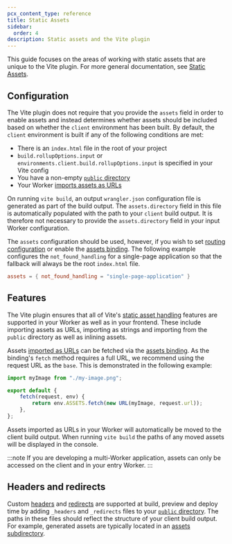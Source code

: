 ```yaml
---
pcx_content_type: reference
title: Static Assets
sidebar:
  order: 4
description: Static assets and the Vite plugin
---
```



This guide focuses on the areas of working with static assets that are unique to the Vite plugin.
For more general documentation, see [Static Assets](/workers/static-assets/).

## Configuration

The Vite plugin does not require that you provide the `assets` field in order to enable assets and instead determines whether assets should be included based on whether the `client` environment has been built. By default, the `client` environment is built if any of the following conditions are met:

- There is an `index.html` file in the root of your project
- `build.rollupOptions.input` or `environments.client.build.rollupOptions.input` is specified in your Vite config
- You have a non-empty [`public` directory](https://vite.dev/guide/assets#the-public-directory)
- Your Worker [imports assets as URLs](https://vite.dev/guide/assets#importing-asset-as-url)

On running `vite build`, an output `wrangler.json` configuration file is generated as part of the build output.
The `assets.directory` field in this file is automatically populated with the path to your `client` build output.
It is therefore not necessary to provide the `assets.directory` field in your input Worker configuration.

The `assets` configuration should be used, however, if you wish to set [routing configuration](/workers/static-assets/routing/) or enable the [assets binding](/workers/static-assets/binding/#binding).
The following example configures the `not_found_handling` for a single-page application so that the fallback will always be the root `index.html` file.

<WranglerConfig>

```toml
assets = { not_found_handling = "single-page-application" }
```

</WranglerConfig>

## Features

The Vite plugin ensures that all of Vite's [static asset handling](https://vite.dev/guide/assets) features are supported in your Worker as well as in your frontend.
These include importing assets as URLs, importing as strings and importing from the `public` directory as well as inlining assets.

Assets [imported as URLs](https://vite.dev/guide/assets#importing-asset-as-url) can be fetched via the [assets binding](/workers/static-assets/binding/#binding).
As the binding's `fetch` method requires a full URL, we recommend using the request URL as the `base`.
This is demonstrated in the following example:

```ts
import myImage from "./my-image.png";

export default {
	fetch(request, env) {
		return env.ASSETS.fetch(new URL(myImage, request.url));
	},
};
```

Assets imported as URLs in your Worker will automatically be moved to the client build output.
When running `vite build` the paths of any moved assets will be displayed in the console.

:::note
If you are developing a multi-Worker application, assets can only be accessed on the client and in your entry Worker.
:::

## Headers and redirects

Custom [headers](/workers/static-assets/headers/) and [redirects](/workers/static-assets/redirects/) are supported at build, preview and deploy time by adding `_headers` and `_redirects` files to your [`public` directory](https://vite.dev/guide/assets#the-public-directory).
The paths in these files should reflect the structure of your client build output.
For example, generated assets are typically located in an [assets subdirectory](https://vite.dev/config/build-options#build-assetsdir).
